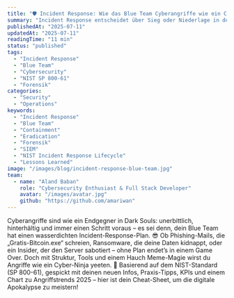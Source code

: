 ```yaml
---
title: "🛡️ Incident Response: Wie das Blue Team Cyberangriffe wie ein Cyber-Ninja zerlegt"
summary: "Incident Response entscheidet über Sieg oder Niederlage in der Cyberabwehr. Erfahre, wie das Blue Team Angriffe erkennt, eindämmt und das Unternehmen sicher durch die Krise führt."
publishedAt: "2025-07-11"
updatedAt: "2025-07-11"
readingTime: "11 min"
status: "published"
tags:
  - "Incident Response"
  - "Blue Team"
  - "Cybersecurity"
  - "NIST SP 800-61"
  - "Forensik"
categories:
  - "Security"
  - "Operations"
keywords:
  - "Incident Response"
  - "Blue Team"
  - "Containment"
  - "Eradication"
  - "Forensik"
  - "SIEM"
  - "NIST Incident Response Lifecycle"
  - "Lessons Learned"
image: "/images/blog/incident-response-blue-team.jpg"
team:
  - name: "Aland Baban"
    role: "Cybersecurity Enthusiast & Full Stack Developer"
    avatar: "/images/avatar.jpg"
    github: "https://github.com/amariwan"
---
```


Cyberangriffe sind wie ein Endgegner in Dark Souls: unerbittlich, hinterhältig und immer einen Schritt voraus – es sei denn, dein Blue Team hat einen wasserdichten Incident-Response-Plan. 😎 Ob Phishing-Mails, die „Gratis-Bitcoin.exe“ schreien, Ransomware, die deine Daten kidnappt, oder ein Insider, der den Server sabotiert – ohne Plan endet’s in einem Game Over. Doch mit Struktur, Tools und einem Hauch Meme-Magie wirst du Angriffe wie ein Cyber-Ninja yeeten. 🥷
Basierend auf dem NIST-Standard (SP 800-61), gespickt mit deinen neuen Infos, Praxis-Tipps, KPIs und einem Chart zu Angriffstrends 2025 – hier ist dein Cheat-Sheet, um die digitale Apokalypse zu meistern!

